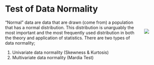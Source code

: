 # Test of Data Normality

<div>
  <div style="float: right; position: relative; top: 0px; padding: 30px;">
  ![](images/normal.png)
  </div>
"Normal" data are data that are drawn (come from) a population that has a normal distribution.
This distribution is unarguably the most important and the most frequently used distribution in
both the theory and application of statistics. There are two types of data normality;\

1. Univariate data normality (Skewness & Kurtosis)\
2. Multivariate data normality (Mardia Test)\
</div>
